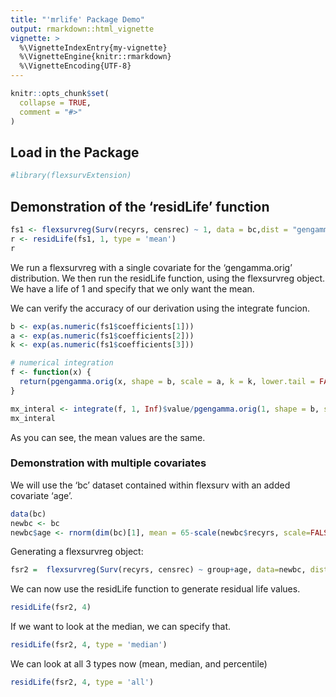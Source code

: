```yaml
---
title: "'mrlife' Package Demo"
output: rmarkdown::html_vignette
vignette: >
  %\VignetteIndexEntry{my-vignette}
  %\VignetteEngine{knitr::rmarkdown}
  %\VignetteEncoding{UTF-8}
---
```


```r
knitr::opts_chunk$set(
  collapse = TRUE,
  comment = "#>"
)
```
## Load in the Package
```r
#library(flexsurvExtension)
```
## Demonstration of the 'residLife' function

```r
fs1 <- flexsurvreg(Surv(recyrs, censrec) ~ 1, data = bc,dist = "gengamma.orig")
r <- residLife(fs1, 1, type = 'mean')
r
```
We run a flexsurvreg with a single covariate for the 'gengamma.orig'
distribution. We then run the residLife function, using the flexsurvreg object. 
We have a life of 1 and specify that we only want the mean. 

We can verify the accuracy of our derivation using the integrate funcion. 
```r

b <- exp(as.numeric(fs1$coefficients[1]))
a <- exp(as.numeric(fs1$coefficients[2]))
k <- exp(as.numeric(fs1$coefficients[3]))

# numerical integration
f <- function(x) {
  return(pgengamma.orig(x, shape = b, scale = a, k = k, lower.tail = FALSE))
}

mx_interal <- integrate(f, 1, Inf)$value/pgengamma.orig(1, shape = b, scale = a, k = k, lower.tail = FALSE)
mx_interal
```

As you can see, the mean values are the same. 

### Demonstration with multiple covariates

We will use the 'bc' dataset contained within flexsurv with an added covariate
'age'. 
```r
data(bc)
newbc <- bc
newbc$age <- rnorm(dim(bc)[1], mean = 65-scale(newbc$recyrs, scale=FALSE),sd = 5)
```

Generating a flexsurvreg object:
```r
fsr2 =  flexsurvreg(Surv(recyrs, censrec) ~ group+age, data=newbc, dist = 'weibull')
```

We can now use the residLife function to generate residual life values. 
```r
residLife(fsr2, 4)
```
If we want to look at the median, we can specify that.
```r
residLife(fsr2, 4, type = 'median')
```
We can look at all 3 types now (mean, median, and percentile)
```r
residLife(fsr2, 4, type = 'all')
```

```r

```

```r

```

```r

```

```r

```

```r

```

```r

```

```r

```












